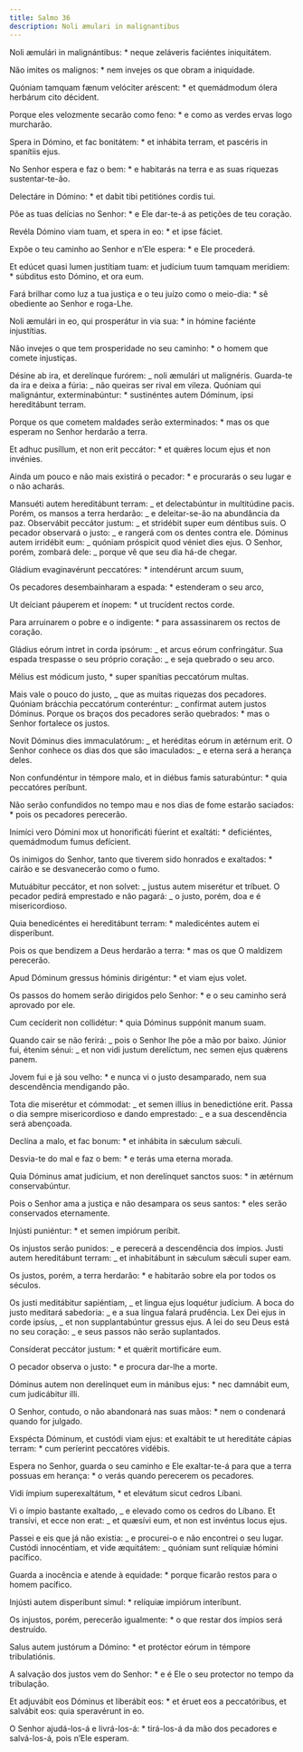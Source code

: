 ```yaml
---
title: Salmo 36
description: Noli æmulari in malignantibus
---
```


<div class="side-by-side not-content">

Noli æmulári in malignántibus: \* neque zeláveris faciéntes iniquitátem.

Não imites os malignos: \* nem invejes os que obram a iniquidade.

Quóniam tamquam fænum velóciter aréscent: \* et quemádmodum ólera herbárum cito décident.

Porque eles velozmente secarão como feno: \* e como as verdes ervas logo murcharão.

Spera in Dómino, et fac bonitátem: \* et inhábita terram, et pascéris in spanítiis ejus.

No Senhor espera e faz o bem: \* e habitarás na terra e as suas riquezas sustentar-te-ão.

Delectáre in Dómino: \* et dabit tibi petitiónes cordis tui.

Põe as tuas delícias no Senhor: \* e Ele dar-te-á as petições de teu coração.

Revéla Dómino viam tuam, et spera in eo: \* et ipse fáciet.

Expõe o teu caminho ao Senhor e n’Ele espera: \* e Ele procederá.

Et edúcet quasi lumen justítiam tuam: et judícium tuum tamquam merídiem: \* súbditus esto Dómino, et ora eum.

Fará brilhar como luz a tua justiça e o teu juízo como o meio-dia: \* sê obediente ao Senhor e roga-Lhe.

Noli æmulári in eo, qui prosperátur in via sua: \* in hómine faciénte injustítias.

Não invejes o que tem prosperidade no seu caminho: \* o homem que comete injustiças.

Désine ab ira, et derelínque furórem: _ noli æmulári ut malignéris. Guarda-te da ira e deixa a fúria: _ não queiras ser rival em vileza. Quóniam qui malignántur, exterminabúntur: \* sustinéntes autem Dóminum, ipsi hereditábunt terram.

Porque os que cometem maldades serão exterminados: \* mas os que esperam no Senhor herdarão a terra.

Et adhuc pusíllum, et non erit peccátor: \* et quǽres locum ejus et non invénies.

Ainda um pouco e não mais existirá o pecador: \* e procurarás o seu lugar e o não acharás.

Mansuéti autem hereditábunt terram: _ et delectabúntur in multitúdine pacis. Porém, os mansos a terra herdarão: _ e deleitar-se-ão na abundância da paz. Observábit peccátor justum: _ et stridébit super eum déntibus suis. O pecador observará o justo: _ e rangerá com os dentes contra ele. Dóminus autem irridébit eum: _ quóniam próspicit quod véniet dies ejus. O Senhor, porém, zombará dele: _ porque vê que seu dia há-de chegar.

Gládium evaginavérunt peccatóres: \* intendérunt arcum suum,

Os pecadores desembainharam a espada: \* estenderam o seu arco,

Ut deíciant páuperem et ínopem: \* ut trucídent rectos corde.

Para arruinarem o pobre e o indigente: \* para assassinarem os rectos de coração.

Gládius eórum intret in corda ipsórum: _ et arcus eórum confringátur. Sua espada trespasse o seu próprio coração: _ e seja quebrado o seu arco.

Mélius est módicum justo, \* super spanítias peccatórum multas.

Mais vale o pouco do justo, _ que as muitas riquezas dos pecadores. Quóniam brácchia peccatórum conteréntur: _ confírmat autem justos Dóminus. Porque os braços dos pecadores serão quebrados: \* mas o Senhor fortalece os justos.

Novit Dóminus dies immaculatórum: _ et heréditas eórum in ætérnum erit. O Senhor conhece os dias dos que são imaculados: _ e eterna será a herança deles.

Non confundéntur in témpore malo, et in diébus famis saturabúntur: \* quia peccatóres períbunt.

Não serão confundidos no tempo mau e nos dias de fome estarão saciados: \* pois os pecadores perecerão.

Inimíci vero Dómini mox ut honorificáti fúerint et exaltáti: \* deficiéntes, quemádmodum fumus defícient.

Os inimigos do Senhor, tanto que tiverem sido honrados e exaltados: \* cairão e se desvanecerão como o fumo.

Mutuábitur peccátor, et non solvet: _ justus autem miserétur et tríbuet. O pecador pedirá emprestado e não pagará: _ o justo, porém, doa e é misericordioso.

Quia benedicéntes ei hereditábunt terram: \* maledicéntes autem ei disperíbunt.

Pois os que bendizem a Deus herdarão a terra: \* mas os que O maldizem perecerão.

Apud Dóminum gressus hóminis dirigéntur: \* et viam ejus volet.

Os passos do homem serão dirigidos pelo Senhor: \* e o seu caminho será aprovado por ele.

Cum cecíderit non collidétur: \* quia Dóminus suppónit manum suam.

Quando cair se não ferirá: _ pois o Senhor lhe põe a mão por baixo. Júnior fui, étenim sénui: _ et non vidi justum derelíctum, nec semen ejus quǽrens panem.

Jovem fui e já sou velho: \* e nunca vi o justo desamparado, nem sua descendência mendigando pão.

Tota die miserétur et cómmodat: _ et semen illíus in benedictióne erit. Passa o dia sempre misericordioso e dando emprestado: _ e a sua descendência será abençoada.

Declína a malo, et fac bonum: \* et inhábita in sǽculum sǽculi.

Desvia-te do mal e faz o bem: \* e terás uma eterna morada.

Quia Dóminus amat judícium, et non derelínquet sanctos suos: \* in ætérnum conservabúntur.

Pois o Senhor ama a justiça e não desampara os seus santos: \* eles serão conservados eternamente.

Injústi puniéntur: \* et semen impiórum períbit.

Os injustos serão punidos: _ e perecerá a descendência dos ímpios. Justi autem hereditábunt terram: _ et inhabitábunt in sǽculum sǽculi super eam.

Os justos, porém, a terra herdarão: \* e habitarão sobre ela por todos os séculos.

Os justi meditábitur sapiéntiam, _ et lingua ejus loquétur judícium. A boca do justo meditará sabedoria: _ e a sua língua falará prudência. Lex Dei ejus in corde ipsíus, _ et non supplantabúntur gressus ejus. A lei do seu Deus está no seu coração: _ e seus passos não serão suplantados.

Consíderat peccátor justum: \* et quǽrit mortificáre eum.

O pecador observa o justo: \* e procura dar-lhe a morte.

Dóminus autem non derelínquet eum in mánibus ejus: \* nec damnábit eum, cum judicábitur illi.

O Senhor, contudo, o não abandonará nas suas mãos: \* nem o condenará quando for julgado.

Exspécta Dóminum, et custódi viam ejus: et exaltábit te ut hereditáte cápias terram: \* cum períerint peccatóres vidébis.

Espera no Senhor, guarda o seu caminho e Ele exaltar-te-á para que a terra possuas em herança: \* o verás quando perecerem os pecadores.

Vidi ímpium superexaltátum, \* et elevátum sicut cedros Líbani.

Vi o ímpio bastante exaltado, _ e elevado como os cedros do Líbano. Et transívi, et ecce non erat: _ et quæsívi eum, et non est invéntus locus ejus.

Passei e eis que já não existia: _ e procurei-o e não encontrei o seu lugar. Custódi innocéntiam, et vide æquitátem: _ quóniam sunt relíquiæ hómini pacífico.

Guarda a inocência e atende à equidade: \* porque ficarão restos para o homem pacífico.

Injústi autem disperíbunt simul: \* relíquiæ impiórum interíbunt.

Os injustos, porém, perecerão igualmente: \* o que restar dos ímpios será destruído.

Salus autem justórum a Dómino: \* et protéctor eórum in témpore tribulatiónis.

A salvação dos justos vem do Senhor: \* e é Ele o seu protector no tempo da tribulação.

Et adjuvábit eos Dóminus et liberábit eos: \* et éruet eos a peccatóribus, et salvábit eos: quia speravérunt in eo.

O Senhor ajudá-los-á e livrá-los-á: \* tirá-los-á da mão dos pecadores e salvá-los-á, pois n’Ele esperam.

</div>
